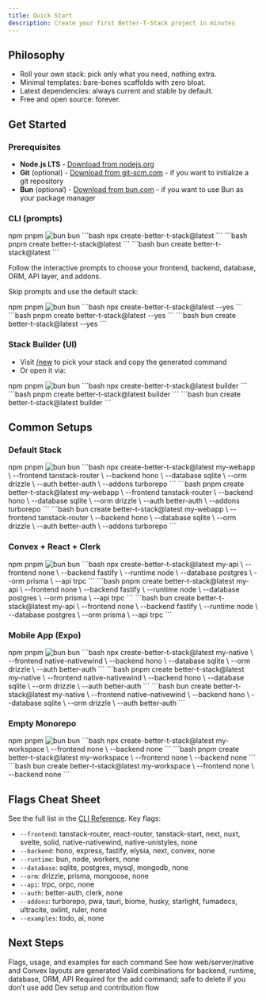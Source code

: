 ```yaml
---
title: Quick Start
description: Create your first Better-T-Stack project in minutes
---
```



## Philosophy

- Roll your own stack: pick only what you need, nothing extra.
- Minimal templates: bare-bones scaffolds with zero bloat.
- Latest dependencies: always current and stable by default.
- Free and open source: forever.

## Get Started

### Prerequisites

- **Node.js LTS** - [Download from nodejs.org](https://nodejs.org/)
- **Git** (optional) - [Download from git-scm.com](https://git-scm.com/) - if you want to initialize a git repository
- **Bun** (optional) - [Download from bun.com](https://bun.com/) - if you want to use Bun as your package manager

### CLI (prompts)

<Tabs groupId="installtab" defaultValue="npm" persist>
  <TabsList>
    <TabsTrigger value="npm" className="flex items-center gap-2">
      <NpmIcon />
      npm
    </TabsTrigger>
    <TabsTrigger value="pnpm" className="flex items-center gap-2">
      <PnpmIcon />
      pnpm
    </TabsTrigger>
    <TabsTrigger value="bun" className="flex items-center gap-2">
      <img src="/icon/bun.svg" alt="bun" className="size-6" />
      bun
    </TabsTrigger>
  </TabsList>
  <TabsContent value="npm">
    ```bash
    npx create-better-t-stack@latest
    ```
  </TabsContent>
  <TabsContent value="pnpm">
    ```bash
    pnpm create better-t-stack@latest
    ```
  </TabsContent>
  <TabsContent value="bun">
    ```bash
    bun create better-t-stack@latest
    ```
  </TabsContent>
</Tabs>

Follow the interactive prompts to choose your frontend, backend, database, ORM, API layer, and addons.

Skip prompts and use the default stack:

<Tabs groupId="installtab" defaultValue="npm" persist>
  <TabsList>
    <TabsTrigger value="npm" className="flex items-center gap-2">
      <NpmIcon />
      npm
    </TabsTrigger>
    <TabsTrigger value="pnpm" className="flex items-center gap-2">
      <PnpmIcon />
      pnpm
    </TabsTrigger>
    <TabsTrigger value="bun" className="flex items-center gap-2">
      <img src="/icon/bun.svg" alt="bun" className="size-6" />
      bun
    </TabsTrigger>
  </TabsList>
  <TabsContent value="npm">
    ```bash
    npx create-better-t-stack@latest  --yes
    ```
  </TabsContent>
  <TabsContent value="pnpm">
    ```bash
    pnpm create better-t-stack@latest  --yes
    ```
  </TabsContent>
  <TabsContent value="bun">
    ```bash
    bun create better-t-stack@latest  --yes
    ```
  </TabsContent>
</Tabs>

### Stack Builder (UI)

- Visit [/new](/new) to pick your stack and copy the generated command
- Or open it via:

<Tabs groupId="installtab" defaultValue="npm" persist>
  <TabsList>
    <TabsTrigger value="npm" className="flex items-center gap-2">
      <NpmIcon />
      npm
    </TabsTrigger>
    <TabsTrigger value="pnpm" className="flex items-center gap-2">
      <PnpmIcon />
      pnpm
    </TabsTrigger>
    <TabsTrigger value="bun" className="flex items-center gap-2">
      <img src="/icon/bun.svg" alt="bun" className="size-6" />
      bun
    </TabsTrigger>
  </TabsList>
  <TabsContent value="npm">
    ```bash
    npx create-better-t-stack@latest builder
    ```
  </TabsContent>
  <TabsContent value="pnpm">
    ```bash
    pnpm create better-t-stack@latest builder
    ```
  </TabsContent>
  <TabsContent value="bun">
    ```bash
    bun create better-t-stack@latest builder
    ```
  </TabsContent>
</Tabs>

## Common Setups

### Default Stack

<Tabs groupId="installtab" defaultValue="npm" persist>
  <TabsList>
    <TabsTrigger value="npm" className="flex items-center gap-2">
      <NpmIcon />
      npm
    </TabsTrigger>
    <TabsTrigger value="pnpm" className="flex items-center gap-2">
      <PnpmIcon />
      pnpm
    </TabsTrigger>
    <TabsTrigger value="bun" className="flex items-center gap-2">
      <img src="/icon/bun.svg" alt="bun" className="size-6" />
      bun
    </TabsTrigger>
  </TabsList>
  <TabsContent value="npm">
    ```bash
    npx create-better-t-stack@latest my-webapp \
      --frontend tanstack-router \
      --backend hono \
      --database sqlite \
      --orm drizzle \
      --auth better-auth \
      --addons turborepo
    ```
  </TabsContent>
  <TabsContent value="pnpm">
    ```bash
    pnpm create better-t-stack@latest my-webapp \
      --frontend tanstack-router \
      --backend hono \
      --database sqlite \
      --orm drizzle \
      --auth better-auth \
      --addons turborepo
    ```
  </TabsContent>
  <TabsContent value="bun">
    ```bash
    bun create better-t-stack@latest my-webapp \
      --frontend tanstack-router \
      --backend hono \
      --database sqlite \
      --orm drizzle \
      --auth better-auth \
      --addons turborepo
    ```
  </TabsContent>
</Tabs>

### Convex + React + Clerk

<Tabs groupId="installtab" defaultValue="npm" persist>
  <TabsList>
    <TabsTrigger value="npm" className="flex items-center gap-2">
      <NpmIcon />
      npm
    </TabsTrigger>
    <TabsTrigger value="pnpm" className="flex items-center gap-2">
      <PnpmIcon />
      pnpm
    </TabsTrigger>
    <TabsTrigger value="bun" className="flex items-center gap-2">
      <img src="/icon/bun.svg" alt="bun" className="size-6" />
      bun
    </TabsTrigger>
  </TabsList>
  <TabsContent value="npm">
    ```bash
    npx create-better-t-stack@latest my-api \
      --frontend none \
      --backend fastify \
      --runtime node \
      --database postgres \
      --orm prisma \
      --api trpc
    ```
  </TabsContent>
  <TabsContent value="pnpm">
    ```bash
    pnpm create better-t-stack@latest my-api \
      --frontend none \
      --backend fastify \
      --runtime node \
      --database postgres \
      --orm prisma \
      --api trpc
    ```
  </TabsContent>
  <TabsContent value="bun">
    ```bash
    bun create better-t-stack@latest my-api \
      --frontend none \
      --backend fastify \
      --runtime node \
      --database postgres \
      --orm prisma \
      --api trpc
    ```
  </TabsContent>
</Tabs>

### Mobile App (Expo)

<Tabs groupId="installtab" defaultValue="npm" persist>
  <TabsList>
    <TabsTrigger value="npm" className="flex items-center gap-2">
      <NpmIcon />
      npm
    </TabsTrigger>
    <TabsTrigger value="pnpm" className="flex items-center gap-2">
      <PnpmIcon />
      pnpm
    </TabsTrigger>
    <TabsTrigger value="bun" className="flex items-center gap-2">
      <img src="/icon/bun.svg" alt="bun" className="size-6" />
      bun
    </TabsTrigger>
  </TabsList>
  <TabsContent value="npm">
    ```bash
    npx create-better-t-stack@latest my-native \
      --frontend native-nativewind \
      --backend hono \
      --database sqlite \
      --orm drizzle \
      --auth better-auth
    ```
  </TabsContent>
  <TabsContent value="pnpm">
    ```bash
    pnpm create better-t-stack@latest my-native \
      --frontend native-nativewind \
      --backend hono \
      --database sqlite \
      --orm drizzle \
      --auth better-auth
    ```
  </TabsContent>
  <TabsContent value="bun">
    ```bash
    bun create better-t-stack@latest my-native \
      --frontend native-nativewind \
      --backend hono \
      --database sqlite \
      --orm drizzle \
      --auth better-auth
    ```
  </TabsContent>
</Tabs>

### Empty Monorepo

<Tabs groupId="installtab" defaultValue="npm" persist>
  <TabsList>
    <TabsTrigger value="npm" className="flex items-center gap-2">
      <NpmIcon />
      npm
    </TabsTrigger>
    <TabsTrigger value="pnpm" className="flex items-center gap-2">
      <PnpmIcon />
      pnpm
    </TabsTrigger>
    <TabsTrigger value="bun" className="flex items-center gap-2">
      <img src="/icon/bun.svg" alt="bun" className="size-6" />
      bun
    </TabsTrigger>
  </TabsList>
  <TabsContent value="npm">
    ```bash
    npx create-better-t-stack@latest my-workspace \
      --frontend none \
      --backend none
    ```
  </TabsContent>
  <TabsContent value="pnpm">
    ```bash
    pnpm create better-t-stack@latest my-workspace \
      --frontend none \
      --backend none
    ```
  </TabsContent>
  <TabsContent value="bun">
    ```bash
    bun create better-t-stack@latest my-workspace \
      --frontend none \
      --backend none
    ```
  </TabsContent>
</Tabs>

## Flags Cheat Sheet

See the full list in the [CLI Reference](/docs/cli). Key flags:

- `--frontend`: tanstack-router, react-router, tanstack-start, next, nuxt, svelte, solid, native-nativewind, native-unistyles, none
- `--backend`: hono, express, fastify, elysia, next, convex, none
- `--runtime`: bun, node, workers, none
- `--database`: sqlite, postgres, mysql, mongodb, none
- `--orm`: drizzle, prisma, mongoose, none
- `--api`: trpc, orpc, none
- `--auth`: better-auth, clerk, none
- `--addons`: turborepo, pwa, tauri, biome, husky, starlight, fumadocs, ultracite, oxlint, ruler, none
- `--examples`: todo, ai, none

## Next Steps

<Cards>
  <Card href="/docs/cli" title="CLI (per-command)">
    Flags, usage, and examples for each command
  </Card>
  <Card href="/docs/project-structure" title="Project Structure">
    See how web/server/native and Convex layouts are generated
  </Card>
  <Card href="/docs/compatibility" title="Compatibility">
    Valid combinations for backend, runtime, database, ORM, API
  </Card>
  <Card href="/docs/bts-config" title="bts.jsonc">
    Required for the add command; safe to delete if you don’t use add
  </Card>
  <Card href="/docs/contributing" title="Contributing">
    Dev setup and contribution flow
  </Card>
</Cards>